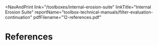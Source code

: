
<NavAndPrint 
  link="/toolboxes/internal-erosion-suite"
  linkTitle="Internal Erosion Suite" 
  reportName="toolbox-technical-manuals/filter-evaluation-continuation" 
  pdfFilename="12-references.pdf"
></NavAndPrint>

# References

<Bibliography bibFile="/bibliographies/107-bib.json" />

